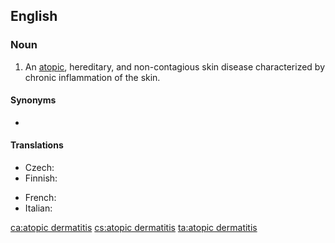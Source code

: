 ==English==
{{wikipedia}}

===Noun===
{{en-noun|head=[[atopic]] [[dermatitis]]|?}}

# {{label|en|pathology}} An [[atopic]], hereditary, and non-contagious skin disease characterized by chronic inflammation of the skin.

====Synonyms====
* {{l|en|atopic eczema}}

====Translations====
{{trans-top|skin disease}}
* Czech: {{t+|cs|atopický ekzém|m}}
* Finnish: {{t|fi|atooppinen ekseema}}
{{trans-mid}}
* French: {{t|fr|dermatite atopique|f}}
* Italian: {{t|it|dermatite atopica|f}}
{{trans-bottom}}

[[ca:atopic dermatitis]]
[[cs:atopic dermatitis]]
[[ta:atopic dermatitis]]